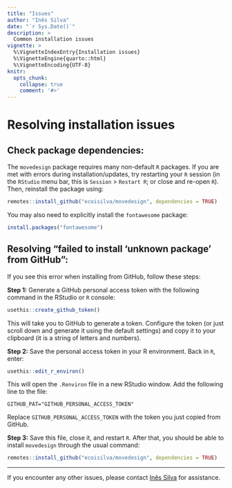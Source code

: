 ```yaml
---
title: "Issues"
author: "Inês Silva"
date: "`r Sys.Date()`"
description: > 
  Common installation issues
vignette: >
  %\VignetteIndexEntry{Installation issues}
  %\VignetteEngine{quarto::html}
  %\VignetteEncoding{UTF-8}
knitr:
  opts_chunk: 
    collapse: true
    comment: '#>'
---
```


# Resolving installation issues

## Check package dependencies:

The `movedesign` package requires many non-default `R` packages. If you are met with errors during installation/updates, try restarting your `R` session (in the `RStudio` menu bar, this is `Session` \> `Restart R`; or close and re-open `R`). Then, reinstall the package using:

``` r
remotes::install_github("ecoisilva/movedesign", dependencies = TRUE) 
```

You may also need to explicitly install the `fontawesome` package:

``` r
install.packages("fontawesome")
```

## Resolving "failed to install 'unknown package' from GitHub":

If you see this error when installing from GitHub, follow these steps:

**Step 1:** Generate a GitHub personal access token with the following command in the RStudio or `R` console:

``` r
usethis::create_github_token()
```

This will take you to GitHub to generate a token. Configure the token (or just scroll down and generate it using the default settings) and copy it to your clipboard (it is a string of letters and numbers).

**Step 2:** Save the personal access token in your R environment. Back in `R`, enter:

``` r
usethis::edit_r_environ()
```

This will open the `.Renviron` file in a new RStudio window. Add the following line to the file:

```         
GITHUB_PAT="GITHUB_PERSONAL_ACCESS_TOKEN"
```

Replace `GITHUB_PERSONAL_ACCESS_TOKEN` with the token you just copied from GitHub.

**Step 3:** Save this file, close it, and restart `R`. After that, you should be able to install `movedesign` through the usual command:

``` r
remotes::install_github("ecoisilva/movedesign", dependencies = TRUE) 
```

------------------------------------------------------------------------

If you encounter any other issues, please contact [Inês Silva](mailto:i.simoes-silva@hzdr.de?subject=%5Bmovedesign%5D) for assistance.
